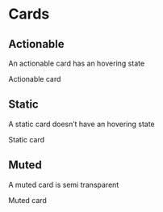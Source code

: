 
<Meta title="CSS/Components/Cards" />

# Cards

## Actionable

An actionable card has an hovering state

<Preview>
  <div className="ds-card--actionable">
    <p className="p-p mt16 mr16 mb16 ml16">Actionable card</p>
  </div>
</Preview>

## Static

A static card doesn’t have an hovering state

<Preview>
  <div className="ds-card">
    <p className="p-p mt16 mr16 mb16 ml16">Static card</p>
  </div>
</Preview>

## Muted

A muted card is semi transparent

<Preview>
  <div className="ds-card--muted">
    <p className="p-p mt16 mr16 mb16 ml16">Muted card</p>
  </div>
</Preview>
